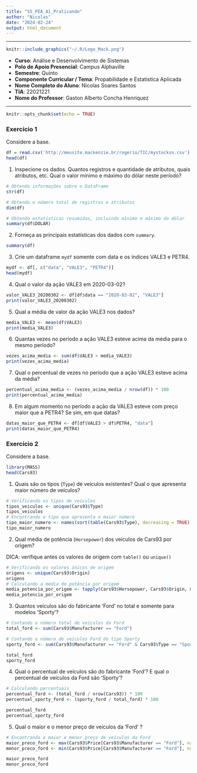 ```yaml
---
title: "S5_PEA_A1_Praticando"
author: "Nicolas"
date: "2024-02-24"
output: html_document
---
```


---

```r
knitr::include_graphics("~/.R/Logo_Mack.png")
```



- **Curso**: Análise e Desenvolvimento de Sistemas
- **Polo de Apoio Presencial**: Campus Alphaville
- **Semestre**: Quinto
- **Componente Curricular / Tema**: Propabilidade e Estatistica Aplicada
- **Nome Completo do Aluno**: Nicolas Soares Santos
- **TIA**: 22021221
- **Nome do Professor**: Gaston Alberto Concha Henriquez

---

```r
knitr::opts_chunk$set(echo = TRUE)
```
### Exercício 1

Considere a base.



```r
df = read.csv('http://meusite.mackenzie.br/rogerio/TIC/mystocksn.csv')
head(df)
```


1. Inspecione os dados. Quantos registros e quantidade de atributos, quais atributos, etc. Qual o valor mínimo e máximo do dólar neste período?

```r

# Obtendo informações sobre o DataFrame
str(df)

# Obtendo o número total de registros e atributos
dim(df)

# Obtendo estatísticas resumidas, incluindo mínimo e máximo do dólar
summary(df$DOLAR)
```

2. Forneça as principais estatísticas dos dados com `summary`.

```r
summary(df)
```

3. Crie um dataframe `mydf` somente com data e os índices VALE3 e PETR4.

```r
mydf <- df[, c("data", "VALE3", "PETR4")]
head(mydf)
```

4. Qual o valor da ação VALE3 em 2020-03-02?

```r
valor_VALE3_20200302 <- df[df$data == "2020-03-02", "VALE3"]
print(valor_VALE3_20200302)
```

5. Qual a média de valor da ação VALE3 nos dados?

```r
media_VALE3 <- mean(df$VALE3)
print(media_VALE3)
```

6. Quantas vezes no período a ação VALE3 esteve acima da média para o mesmo período?

```r
vezes_acima_media <- sum(df$VALE3 > media_VALE3)
print(vezes_acima_media)
```

7. Qual o percentual de vezes no período que a ação VALE3 esteve acima da média?

```r
percentual_acima_media <- (vezes_acima_media / nrow(df)) * 100
print(percentual_acima_media)
```

8. Em algum momento no período a ação da VALE3 esteve com preço maior que a PETR4? Se sim, em que datas?

```r
datas_maior_que_PETR4 <- df[df$VALE3 > df$PETR4, "data"]
print(datas_maior_que_PETR4)
```

### Exercício 2

Considere a base.

```r
library(MASS)
head(Cars93)
```

1. Quais são os tipos (`Type`) de veículos existentes? Qual o que apresenta maior número de veículos?

```r
# Verificando os tipos de veículos
tipos_veiculos <- unique(Cars93$Type)
tipos_veiculos
# Encontrando o tipo que apresenta o maior número
tipo_maior_numero <- names(sort(table(Cars93$Type), decreasing = TRUE))[1]
tipo_maior_numero
```


2. Qual média de potência (`Horsepower`) dos veículos de Cars93 por origem?

DICA: verifique antes os valores de origem com `table()` ou `unique()`

```r
# Verificando os valores únicos de origem
origens <- unique(Cars93$Origin)
origens
# Calculando a média de potência por origem
media_potencia_por_origem <- tapply(Cars93$Horsepower, Cars93$Origin, mean)
media_potencia_por_origem
```

3. Quantos veículos são do fabricante ‘Ford’ no total e somente para modelos ‘Sporty’?

```r
# Contando o número total de veículos da Ford
total_ford <- sum(Cars93$Manufacturer == "Ford")

# Contando o número de veículos Ford do tipo Sporty
sporty_ford <- sum(Cars93$Manufacturer == "Ford" & Cars93$Type == "Sporty")

total_ford
sporty_ford
```

4. Qual o percentual de veículos são do fabricante ‘Ford’? E qual o percentual de veículos da Ford são ‘Sporty’?

```r
# Calculando percentuais
percentual_ford <- (total_ford / nrow(Cars93)) * 100
percentual_sporty_ford <- (sporty_ford / total_ford) * 100

percentual_ford
percentual_sporty_ford
```

5. Qual o maior e o menor preço de veículos da ‘Ford’ ?

```r
# Encontrando o maior e menor preço de veículos da Ford
maior_preco_ford <- max(Cars93$Price[Cars93$Manufacturer == "Ford"], na.rm = TRUE)
menor_preco_ford <- min(Cars93$Price[Cars93$Manufacturer == "Ford"], na.rm = TRUE)

maior_preco_ford
menor_preco_ford
```
